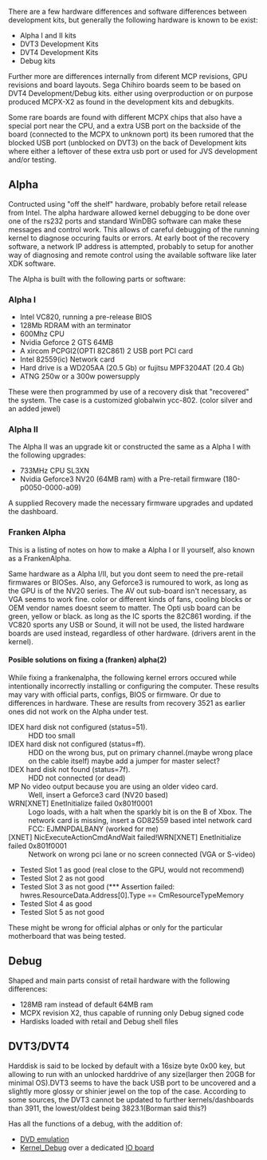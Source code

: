 There are a few hardware differences and software differences between development kits, but generally the following hardware is known to be exist:
* Alpha I and II kits
* DVT3 Development Kits
* DVT4 Development Kits
* Debug kits

Further more are differences internally from diferent MCP revisions, GPU revisions and board layouts. Sega Chihiro boards seem to be based on DVT4 Development/Debug kits. either using overproduction or on purpose produced MCPX-X2 as found in the development kits and debugkits.

Some rare boards are found with different MCPX chips that also have a special port near the CPU, and a extra USB port on the backside of the board (connected to the MCPX to unknown port) its been rumored that the blocked USB port (unblocked on DVT3) on the back of Development kits where either a leftover of these extra usb port or used for JVS development and/or testing. 

== Alpha ==
{{FIXME| needs checking with real ALpha 1 and 2}}
Contructed using "off the shelf" hardware, probably before retail release from Intel. 
The alpha hardware allowed kernel debugging to be done over one of the rs232 ports and standard WinDBG software can make these messages and control work.
This allows of careful debugging of the running kernel to diagnose occuring faults or errors. 
At early boot of the recovery software, a network IP address is attempted, probably to setup for another way of diagnosing and remote control using the available software like later XDK software.

The Alpha is built with the following parts or software:
=== Alpha I ===
* Intel VC820, running a pre-release BIOS
* 128Mb RDRAM with an terminator
* 600Mhz CPU
* Nvidia Geforce 2 GTS 64MB
* A xircom PCPGI2(OPTI 82C861) 2 USB port PCI card 
* Intel 82559(ic) Network card {{FIXME}}
* Hard drive is a WD205AA (20.5 Gb) or fujitsu MPF3204AT (20.4 Gb)
* ATNG 250w or a 300w powersupply

These were then programmed by use of a recovery disk that "recovered" the system.
The case is a customized globalwin ycc-802. (color silver and an added jewel)

=== Alpha II ===
The Alpha II was an upgrade kit or constructed the same as a Alpha I with the following upgrades:
* 733MHz CPU SL3XN
* Nvidia Geforce3 NV20 (64MB ram) with a Pre-retail firmware (180-p0050-0000-a09)

A supplied Recovery made the necessary firmware upgrades{{citation needed}} and updated the dashboard.

=== Franken Alpha ===
This is a listing of notes on how to make a Alpha I or II yourself, also known as a FrankenAlpha.

Same hardware as a Alpha I/II, but you dont seem to need the pre-retail firmwares or BIOSes.
Also, any Geforce3 is rumoured to work, as long as the GPU is of the NV20 series. The AV out sub-board isn't necessary, as VGA seems to work fine. color or different kinds of fans, cooling blocks or OEM vendor names doesnt seem to matter.
The Opti usb board can be green, yellow or black. as long as the IC sports the 82C861 wording.
if the VC820 sports any USB or Sound, it will not be used, the listed hardware boards are used instead, regardless of other hardware. (drivers arent in the kernel).

==== Posible solutions on fixing a (franken) alpha(2) ====
While fixing a frankenalpha, the following kernel errors occured while intentionally incorrectly installing or configuring the computer.
These results may vary with official parts, configs, BIOS or firmware. Or due to differences in hardware.
These are results from recovery 3521 as earlier ones did not work on the Alpha under test.

;IDEX hard disk not configured (status=51).
:HDD too small
;IDEX hard disk not configured (status=ff).
:HDD on the wrong bus, put on primary channel.(maybe wrong place on the cable itself) maybe add a jumper for master select?
;IDEX hard disk not found (status=7f).
:HDD not connected (or dead)
;MP No video output because you are using an older video card.
:Well, insert a Geforce3 card (NV20 based)
;WRN[XNET] EnetInitialize failed 0x801f0001
:Logo loads, with a halt when the sparkly bit is on the B of Xbox. The network card is missing, insert a GD82559 based intel network card FCC: EJMNPDALBANY (worked for me)
;[XNET] NicExecuteActionCmdAndWait failed!WRN[XNET] EnetInitialize failed 0x801f0001
:Network on wrong pci lane or no screen connected (VGA or S-video)
* Tested Slot 1 as good (real close to the GPU, would not recommend)
* Tested Slot 2 as not good
* Tested Slot 3 as not good (*** Assertion failed: hwres.ResourceData.Address[0].Type == CmResourceTypeMemory
* Tested Slot 4 as good
* Tested Slot 5 as not good

These might be wrong for official alphas or only for the particular motherboard that was being tested.

== Debug ==
Shaped and main parts consist of retail hardware with the following differences:
* 128MB ram instead of default 64MB ram
* MCPX revision X2, thus capable of running only Debug signed code{{FIXME|reason= can it still run retail code?}}
* Hardisks loaded with retail and Debug shell files

== DVT3/DVT4 ==
Harddisk is said to be locked by default with a 16size byte 0x00 key, but allowing to run with an unlocked harddrive of any size(larger then 20GB{{citation needed}} for minimal OS).DVT3 seems to have the back USB port to be uncovered and a slightly more glossy or shinier jewel on the top of the case. According to some sources, the DVT3 cannot be updated to further kernels/dashboards than 3911, the lowest/oldest being 3823.1(Borman said this?){{citation needed}}

Has all the functions of a debug, with the addition of:
* [[DVD_Emulator | DVD emulation]]
* [[Kernel Debugging | Kernel_Debug]] over a dedicated [[Super_I/O | IO board ]]